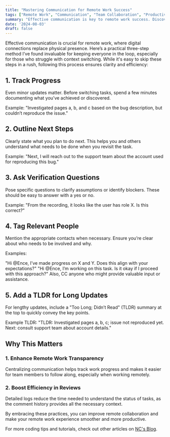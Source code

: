 ```yaml
---
title: "Mastering Communication for Remote Work Success"
tags: ["Remote Work", "Communication", "Team Collaboration", "Productivity", "Project Management", "Best Practices", "Remote Teams"]
summary: "Effective communication is key to remote work success. Discover a simple, three-step method to enhance productivity and collaboration: track progress, outline next steps, and ask clear verification questions. This guide will help you maintain transparency and streamline task management, making remote teamwork more efficient and cohesive."
date: '2024-08-03'
draft: false
---
```


Effective communication is crucial for remote work, where digital connections replace physical presence. Here’s a practical three-step method I’ve found invaluable for keeping everyone in the loop, especially for those who struggle with context switching. While it's easy to skip these steps in a rush, following this process ensures clarity and efficiency:

## 1. Track Progress

Even minor updates matter. Before switching tasks, spend a few minutes documenting what you’ve achieved or discovered.

Example: "Investigated pages a, b, and c based on the bug description, but couldn’t reproduce the issue."

## 2. Outline Next Steps

Clearly state what you plan to do next. This helps you and others understand what needs to be done when you revisit the task.

Example: "Next, I will reach out to the support team about the account used for reproducing this bug."

## 3. Ask Verification Questions

Pose specific questions to clarify assumptions or identify blockers. These should be easy to answer with a yes or no.

Example: "From the recording, it looks like the user has role X. Is this correct?"

## 4. Tag Relevant People

Mention the appropriate contacts when necessary. Ensure you’re clear about who needs to be involved and why.

Examples:

"Hi @Ence, I’ve made progress on X and Y. Does this align with your expectations?"
"Hi @Ence, I’m working on this task. Is it okay if I proceed with this approach?"
Also, CC anyone who might provide valuable input or assistance.

## 5. Add a TLDR for Long Updates

For lengthy updates, include a "Too Long; Didn’t Read" (TLDR) summary at the top to quickly convey the key points.

Example TLDR: "TLDR: Investigated pages a, b, c; issue not reproduced yet. Next: consult support team about account details."

## Why This Matters

### 1. Enhance Remote Work Transparency
Centralizing communication helps track work progress and makes it easier for team members to follow along, especially when working remotely.

### 2. Boost Efficiency in Reviews
Detailed logs reduce the time needed to understand the status of tasks, as the comment history provides all the necessary context.

By embracing these practices, you can improve remote collaboration and make your remote work experience smoother and more productive.

For more coding tips and tutorials, check out other articles on [NC's Blog](http://nc-andriansyah.me).